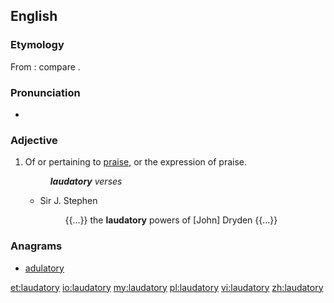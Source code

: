 ==English==

===Etymology===
From {{etyl|la}} {{term|laudatorius|lang=la}}: compare {{etyl|fro}} {{term|laudatoire}}.

===Pronunciation===
* {{a|UK}} {{IPA|/ˈlɔːdətɹi/}} {{X-SAMPA|/"lO:d@tr\i/}}

===Adjective===
{{en-adj}}

# Of or pertaining to [[praise]], or the expression of praise.
#: '''''laudatory''' verses''
#* {{rfdate}} Sir J. Stephen
#*: {{...}} the '''laudatory''' powers of [John] Dryden {{...}}

===Anagrams===
* [[adulatory#English|adulatory]]

[[et:laudatory]]
[[io:laudatory]]
[[my:laudatory]]
[[pl:laudatory]]
[[vi:laudatory]]
[[zh:laudatory]]